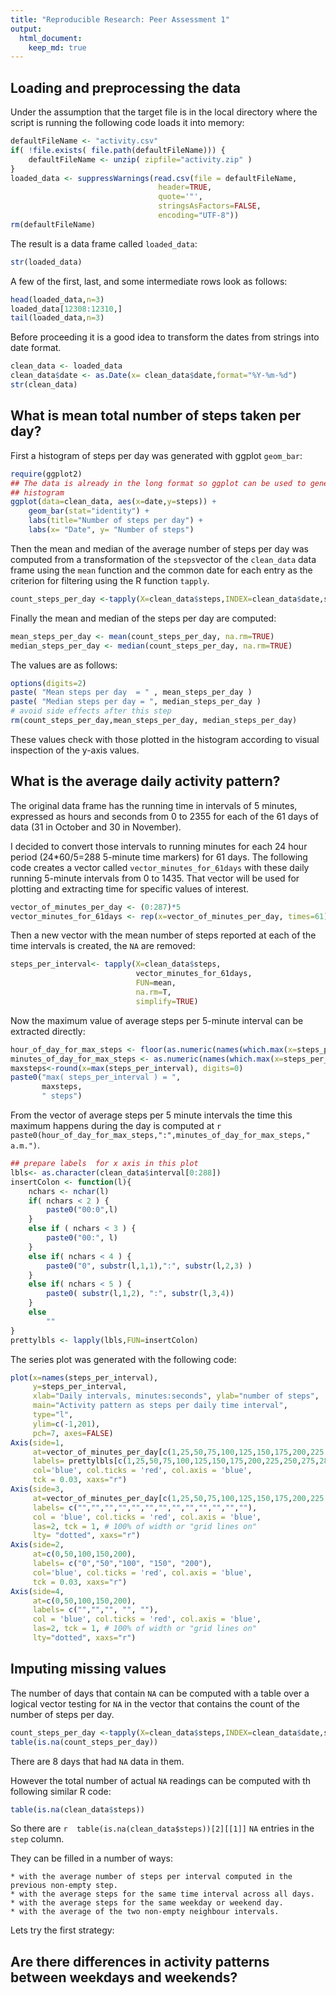 ```yaml
---
title: "Reproducible Research: Peer Assessment 1"
output: 
  html_document:
    keep_md: true
---
```



## Loading and preprocessing the data

Under the assumption that the target file is in the local
directory where the script is running the following code 
loads it into memory:

```{r: load the data, echo=TRUE}
defaultFileName <- "activity.csv"
if( !file.exists( file.path(defaultFileName))) {
    defaultFileName <- unzip( zipfile="activity.zip" )  
}
loaded_data <- suppressWarnings(read.csv(file = defaultFileName, 
                                 header=TRUE,
                                 quote='"',
                                 stringsAsFactors=FALSE,
                                 encoding="UTF-8"))
rm(defaultFileName)
```
The result is a data frame called `loaded_data`:

```{r: loaded data frame str, echo=FALSE}
str(loaded_data)
```
A few of the first, last, and some intermediate rows look as follows:
```{r: first and last rows, echo=FALSE}
head(loaded_data,n=3)
loaded_data[12308:12310,]
tail(loaded_data,n=3)
```
Before proceeding it is a good idea to transform the dates from strings 
into date format.
```{r: dates from strings to real date format, echo=TRUE}
clean_data <- loaded_data
clean_data$date <- as.Date(x= clean_data$date,format="%Y-%m-%d")
str(clean_data)
```

## What is mean total number of steps taken per day?

First a histogram of steps per day was generated with ggplot
`geom_bar`:

```{r:plot steps per day, cache=TRUE,echo=TRUE,fig.height=4,message=FALSE}
require(ggplot2)
## The data is already in the long format so ggplot can be used to generate the
## histogram
ggplot(data=clean_data, aes(x=date,y=steps)) +
    geom_bar(stat="identity") +
    labs(title="Number of steps per day") +
    labs(x= "Date", y= "Number of steps") 
```

Then the mean and median of the average number of steps per day
was computed from a transformation of the `steps`vector
of the `clean_data` data frame using the `mean` function
and the common date for each entry as the criterion for filtering
using the R function `tapply`.

```{r: compute steps per day,cache=FALSE, echo=TRUE}
count_steps_per_day <-tapply(X=clean_data$steps,INDEX=clean_data$date,sum)
```
Finally the mean and median of the steps per day are computed:

```{r: compute stats for steps per day,cache=FALSE,echo=TRUE,results='asis'}
mean_steps_per_day <- mean(count_steps_per_day, na.rm=TRUE)
median_steps_per_day <- median(count_steps_per_day, na.rm=TRUE)
```
The values are as follows:

```{r: print stats steps per day, cache=FALSE,echo=FALSE}
options(digits=2)
paste( "Mean steps per day  = " , mean_steps_per_day )
paste( "Median steps per day = ", median_steps_per_day )
# avoid side effects after this step
rm(count_steps_per_day,mean_steps_per_day, median_steps_per_day)
```

These values check with those plotted in the histogram according to visual
inspection of the y-axis values.

## What is the average daily activity pattern?

The original data frame has the running time in intervals of 5 minutes, expressed 
as hours and seconds from 0 to 2355 for each of the 61 days of data (31 in October and 30 in November).

I decided to convert those intervals to running minutes for each 24 hour period
(24*60/5=288 5-minute time markers) for 61 days. 
The following code creates a vector called `vector_minutes_for_61days` 
with these daily running 5-minute intervals from 0 to 1435. 
That vector will be used for plotting and extracting time for specific values of interest.

```{r: daily activity pattern,echo=TRUE,results='asis'}
vector_of_minutes_per_day <- (0:287)*5
vector_minutes_for_61days <- rep(x=vector_of_minutes_per_day, times=61)
```

Then a new vector with the mean number of steps reported at each of the time intervals
is created, the `NA` are removed:

```{r: daily activity part 2, echo=TRUE}
steps_per_interval<- tapply(X=clean_data$steps, 
                            vector_minutes_for_61days, 
                            FUN=mean,
                            na.rm=T,
                            simplify=TRUE)
```

Now the maximum value of average steps per 5-minute interval can be extracted directly:

```{r: max step interval, cache=TRUE, echo=FALSE, results='asis' }
hour_of_day_for_max_steps <- floor(as.numeric(names(which.max(x=steps_per_interval)))/60)
minutes_of_day_for_max_steps <- as.numeric(names(which.max(x=steps_per_interval))) %% 60
maxsteps<-round(x=max(steps_per_interval), digits=0)
paste0("max( steps_per_interval ) = ",
       maxsteps, 
       " steps")
```

From the vector of average steps per 5 minute intervals the time this maximum
happens during the day is computed at `r paste0(hour_of_day_for_max_steps,":",minutes_of_day_for_max_steps," a.m.")`.


```{r: preparing labels for plot, cache=TRUE, echo=FALSE}
## prepare labels  for x axis in this plot
lbls<- as.character(clean_data$interval[0:288])
insertColon <- function(l){
    nchars <- nchar(l)
    if( nchars < 2 ) {
        paste0("00:0",l)
    }
    else if ( nchars < 3 ) {
        paste0("00:", l)
    }
    else if( nchars < 4 ) {
        paste0("0", substr(l,1,1),":", substr(l,2,3) )
    }
    else if( nchars < 5 ) {
        paste0( substr(l,1,2), ":", substr(l,3,4))
    }
    else
        ""
}
prettylbls <- lapply(lbls,FUN=insertColon)
```

The series plot was generated with the following code:

```{r: plot activity pattern, cache=FALSE,echo=TRUE,fig.height=6}
plot(x=names(steps_per_interval),
     y=steps_per_interval, 
     xlab="Daily intervals, minutes:seconds", ylab="number of steps",
     main="Activity pattern as steps per daily time interval",
     type="l",
     ylim=c(-1,201),
     pch=7, axes=FALSE)
Axis(side=1,
     at=vector_of_minutes_per_day[c(1,25,50,75,100,125,150,175,200,225,250,275,288)],
     labels= prettylbls[c(1,25,50,75,100,125,150,175,200,225,250,275,288)],
     col='blue', col.ticks = 'red', col.axis = 'blue',
     tck = 0.03, xaxs="r")
Axis(side=3,
     at=vector_of_minutes_per_day[c(1,25,50,75,100,125,150,175,200,225,250,275,288)],
     labels= c("","","","","","","","","","","","",""),
     col = 'blue', col.ticks = 'red', col.axis = 'blue',
     las=2, tck = 1, # 100% of width or "grid lines on"
     lty= "dotted", xaxs="r")
Axis(side=2,
     at=c(0,50,100,150,200),
     labels= c("0","50","100", "150", "200"),
     col='blue', col.ticks = 'red', col.axis = 'blue',
     tck = 0.03, xaxs="r")
Axis(side=4,
     at=c(0,50,100,150,200),
     labels= c("","","", "", ""),     
     col = 'blue', col.ticks = 'red', col.axis = 'blue',
     las=2, tck = 1, # 100% of width or "grid lines on"
     lty="dotted", xaxs="r")
```


## Imputing missing values

The number of days that contain `NA` can be computed with a table
over a logical vector testing for `NA` in the vector that
contains the count of the number of steps per day.

```{r: NA count, cache=TRUE,echo=TRUE}
count_steps_per_day <-tapply(X=clean_data$steps,INDEX=clean_data$date,sum)
table(is.na(count_steps_per_day))
```

There are 8 days that had `NA` data in them.

However the total number of actual `NA` readings can be computed with th following 
similar R code:

```{r: NA count steps total, cache=TRUE, echo=TRUE}
table(is.na(clean_data$steps))
```
So there are `r  table(is.na(clean_data$steps))[2][[1]]` `NA` entries in the `step`
column.

They can be filled in a number of ways:

    * with the average number of steps per interval computed in the previous non-empty step.
    * with the average steps for the same time interval across all days.
    * with the average steps for the same weekday or weekend day.
    * with the average of the two non-empty neighbour intervals.

Lets try the first strategy:




## Are there differences in activity patterns between weekdays and weekends?

